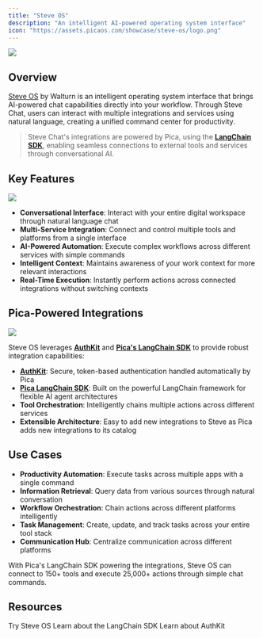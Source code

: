 ```yaml
---
title: "Steve OS"
description: "An intelligent AI-powered operating system interface"
icon: "https://assets.picaos.com/showcase/steve-os/logo.png"
---
```


<Frame caption="Steve OS - Your AI-powered operating system">
  <img src="/images/showcase/steve-os/steve-os.png" style={{ borderRadius: '8px' }} />
</Frame>

## Overview

[Steve OS](https://steve.walturn.com) by Walturn is an intelligent operating system interface that brings AI-powered chat capabilities directly into your workflow. Through Steve Chat, users can interact with multiple integrations and services using natural language, creating a unified command center for productivity.

> Steve Chat's integrations are powered by Pica, using the **[LangChain SDK](/toolkit/langchain)**, enabling seamless connections to external tools and services through conversational AI.

## Key Features

<Frame>
  <img src="/images/showcase/steve-os/chat.png" style={{ borderRadius: '8px' }} />
</Frame>

- **Conversational Interface**: Interact with your entire digital workspace through natural language chat
- **Multi-Service Integration**: Connect and control multiple tools and platforms from a single interface
- **AI-Powered Automation**: Execute complex workflows across different services with simple commands
- **Intelligent Context**: Maintains awareness of your work context for more relevant interactions
- **Real-Time Execution**: Instantly perform actions across connected integrations without switching contexts

## Pica-Powered Integrations

<Frame>
  <img src="/images/showcase/steve-os/connect.png" style={{ borderRadius: '8px' }} />
</Frame>

Steve OS leverages **[AuthKit](/authkit)** and **[Pica's LangChain SDK](/toolkit/langchain)** to provide robust integration capabilities:

- **[AuthKit](/authkit)**: Secure, token-based authentication handled automatically by Pica
- **[Pica LangChain SDK](/toolkit/langchain)**: Built on the powerful LangChain framework for flexible AI agent architectures
- **Tool Orchestration**: Intelligently chains multiple actions across different services
- **Extensible Architecture**: Easy to add new integrations to Steve as Pica adds new integrations to its catalog

## Use Cases

- **Productivity Automation**: Execute tasks across multiple apps with a single command
- **Information Retrieval**: Query data from various sources through natural conversation
- **Workflow Orchestration**: Chain actions across different platforms intelligently
- **Task Management**: Create, update, and track tasks across your entire tool stack
- **Communication Hub**: Centralize communication across different platforms

<Tip>
  With Pica's LangChain SDK powering the integrations, Steve OS can connect to 150+ tools and execute 25,000+ actions through simple chat commands.
</Tip>

## Resources

<CardGroup cols={3}>
  <Card title="Steve OS" icon="globe" href="https://steve.walturn.com">
    Try Steve OS
  </Card>
  <Card title="Pica LangChain SDK" icon="link" href="/toolkit/langchain">
    Learn about the LangChain SDK
  </Card>
  <Card title="AuthKit" icon="plug" href="/authkit">
    Learn about AuthKit
  </Card>
</CardGroup>

